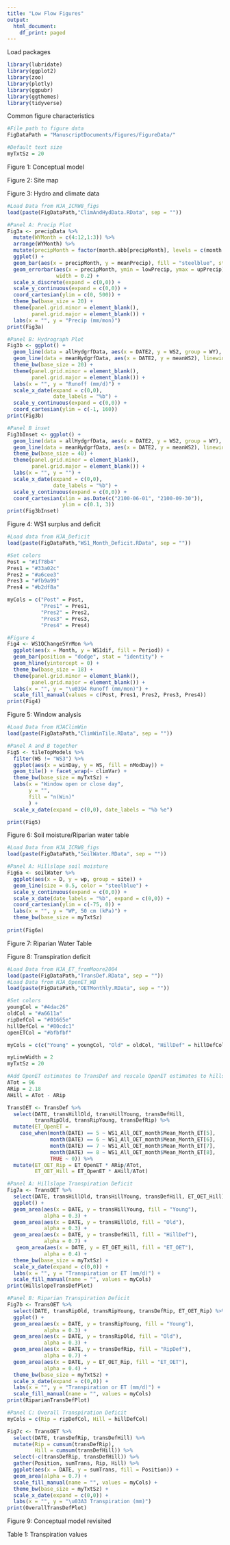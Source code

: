```yaml
---
title: "Low Flow Figures"
output:
  html_document:
    df_print: paged
---
```

Load packages
```r
library(lubridate)
library(ggplot2)
library(zoo)
library(plotly)
library(ggpubr)
library(ggthemes)
library(tidyverse)
```

Common figure characteristics
```r
#File path to figure data
FigDataPath = "ManuscriptDocuments/Figures/FigureData/"

#Default text size
myTxtSz = 20
```

Figure 1: Conceptual model

Figure 2: Site map

Figure 3: Hydro and climate data
```r
#Load Data from HJA_ICRW8_figs
load(paste(FigDataPath,"ClimAndHydData.RData", sep = ""))

#Panel A: Precip Plot
Fig3a <- precipData %>% 
  mutate(WYMonth = c(4:12,1:3)) %>% 
  arrange(WYMonth) %>% 
  mutate(precipMonth = factor(month.abb[precipMonth], levels = c(month.abb[10:12], month.abb[1:9]))) %>% 
  ggplot() +
  geom_bar(aes(x = precipMonth, y = meanPrecip), fill = "steelblue", stat = "identity") +
  geom_errorbar(aes(x = precipMonth, ymin = lowPrecip, ymax = upPrecip),
                width = 0.2) +
  scale_x_discrete(expand = c(0,0)) +
  scale_y_continuous(expand = c(0,0)) +
  coord_cartesian(ylim = c(0, 500)) +
  theme_bw(base_size = 20) +
  theme(panel.grid.minor = element_blank(),
        panel.grid.major = element_blank()) +
  labs(x = "", y = "Precip (mm/mon)")
print(Fig3a)

#Panel B: Hydrograph Plot
Fig3b <- ggplot() + 
  geom_line(data = allHydgrfData, aes(x = DATE2, y = WS2, group = WY), color = "#d9d9d9") +
  geom_line(data = meanHydgrfData, aes(x = DATE2, y = meanWS2), linewidth = 1.5, color = "#2b8cbe") +
  theme_bw(base_size = 20) + 
  theme(panel.grid.minor = element_blank(),
        panel.grid.major = element_blank()) +
  labs(x = "", y = "Runoff (mm/d)") +
  scale_x_date(expand = c(0,0),
               date_labels = "%b") +
  scale_y_continuous(expand = c(0,0)) +
  coord_cartesian(ylim = c(-1, 160))
print(Fig3b)

#Panel B inset
Fig3bInset <- ggplot() +
  geom_line(data = allHydgrfData, aes(x = DATE2, y = WS2, group = WY), color = "#d9d9d9") +
  geom_line(data = meanHydgrfData, aes(x = DATE2, y = meanWS2), linewidth = 1.5, color = "#2b8cbe") +
  theme_bw(base_size = 40) + 
  theme(panel.grid.minor = element_blank(),
        panel.grid.major = element_blank()) +
  labs(x = "", y = "") +
  scale_x_date(expand = c(0,0),
               date_labels = "%b") +
  scale_y_continuous(expand = c(0,0)) +
  coord_cartesian(xlim = as.Date(c("2100-06-01", "2100-09-30")),
                  ylim = c(0.1, 3))
print(Fig3bInset)

```

Figure 4: WS1 surplus and deficit 
```r
#Load data from HJA_Deficit
load(paste(FigDataPath,"WS1_Month_Deficit.RData", sep = ""))

#Set colors
Post = "#1f78b4"
Pres1 = "#33a02c"
Pres2 = "#a6cee3"
Pres3 = "#fb9a99"
Pres4 = "#b2df8a"

myCols = c("Post" = Post, 
           "Pres1" = Pres1,
           "Pres2" = Pres2,
           "Pres3" = Pres3,
           "Pres4" = Pres4)

#Figure 4
Fig4 <- WS1QChange5YrMon %>% 
  ggplot(aes(x = Month, y = WS1dif, fill = Period)) +
  geom_bar(position = "dodge", stat = "identity") +
  geom_hline(yintercept = 0) +
  theme_bw(base_size = 18) + 
  theme(panel.grid.minor = element_blank(),
        panel.grid.major = element_blank()) +
  labs(x = "", y = "\u0394 Runoff (mm/mon)") +
  scale_fill_manual(values = c(Post, Pres1, Pres2, Pres3, Pres4))
print(Fig4)
```

Figure 5: Window analysis
```r
#Load Data from HJAClimWin
load(paste(FigDataPath,"ClimWinTile.RData", sep = ""))

#Panel A and B together
Fig5 <- tileTopModels %>% 
  filter(WS != "WS3") %>% 
  ggplot(aes(x = winDay, y = WS, fill = nModDay)) +
  geom_tile() + facet_wrap(~ climVar) +
  theme_bw(base_size = myTxtSz) +
  labs(x = "Window open or close day",
       y = "",
       fill = "n(Win)"
       ) +
  scale_x_date(expand = c(0,0), date_labels = "%b %e")

print(Fig5)
```

Figure 6: Soil moisture/Riparian water table
```r
#Load Data from HJA_ICRW8_figs
load(paste(FigDataPath,"SoilWater.RData", sep = ""))

#Panel A: Hillslope soil moisture
Fig6a <- soilWater %>% 
  ggplot(aes(x = D, y = wp, group = site)) + 
  geom_line(size = 0.5, color = "steelblue") +
  scale_y_continuous(expand = c(0,0)) +
  scale_x_date(date_labels = "%b", expand = c(0,0)) +
  coord_cartesian(ylim = c(-75, 0)) +
  labs(x = "", y = "WP, 50 cm (kPa)") +
  theme_bw(base_size = myTxtSz)
  
print(Fig6a)
```

Figure 7: Riparian Water Table

Figure 8: Transpiration deficit
```r
#Load Data from HJA_ET_fromMoore2004
load(paste(FigDataPath,"TransDef.RData", sep = ""))
#Load Data from HJA_OpenET_WB
load(paste(FigDataPath,"OETMonthly.RData", sep = ""))

#Set colors
youngCol = "#4dac26"
oldCol = "#a6611a"
ripDefCol = "#01665e"
hillDefCol = "#80cdc1"
openETCol = "#bfbfbf"

myCols = c(c("Young" = youngCol, "Old" = oldCol, "HillDef" = hillDefCol, "RipDef" = ripDefCol, "ET_OET" = openETCol))

myLineWidth = 2
myTxtSz = 20

#Add OpenET estimates to TransDef and rescale OpenET estimates to hillslope and riparian areas (ha)
ATot = 96
ARip = 2.18
AHill = ATot - ARip

TransOET <- TransDef %>% 
  select(DATE, transHillOld, transHillYoung, transDefHill,
         transRipOld, transRipYoung, transDefRip) %>%
  mutate(ET_OpenET = 
    case_when(month(DATE) == 5 ~ WS1_All_OET_month$Mean_Month_ET[5],
              month(DATE) == 6 ~ WS1_All_OET_month$Mean_Month_ET[6],
              month(DATE) == 7 ~ WS1_All_OET_month$Mean_Month_ET[7],
              month(DATE) == 8 ~ WS1_All_OET_month$Mean_Month_ET[8],
              TRUE ~ 0)) %>% 
  mutate(ET_OET_Rip = ET_OpenET * ARip/ATot,
         ET_OET_Hill = ET_OpenET * AHill/ATot)

#Panel A: Hillslope Transpiration Deficit
Fig7a <- TransOET %>% 
  select(DATE, transHillOld, transHillYoung, transDefHill, ET_OET_Hill) %>% 
  ggplot() +
  geom_area(aes(x = DATE, y = transHillYoung, fill = "Young"), 
            alpha = 0.3) + 
  geom_area(aes(x = DATE, y = transHillOld, fill = "Old"), 
            alpha = 0.3) +
  geom_area(aes(x = DATE, y = transDefHill, fill = "HillDef"), 
            alpha = 0.7) +
   geom_area(aes(x = DATE, y = ET_OET_Hill, fill = "ET_OET"),
            alpha = 0.4) +
  theme_bw(base_size = myTxtSz) +
  scale_x_date(expand = c(0,0)) +
  labs(x = "", y = "Transpiration or ET (mm/d)") +
  scale_fill_manual(name = "", values = myCols)
print(HillslopeTransDefPlot)

#Panel B: Riparian Transpiration Deficit
Fig7b <- TransOET %>% 
  select(DATE, transRipOld, transRipYoung, transDefRip, ET_OET_Rip) %>% 
  ggplot() +
  geom_area(aes(x = DATE, y = transRipYoung, fill = "Young"), 
            alpha = 0.3) + 
  geom_area(aes(x = DATE, y = transRipOld, fill = "Old"), 
            alpha = 0.3) +
  geom_area(aes(x = DATE, y = transDefRip, fill = "RipDef"),
            alpha = 0.7) +
  geom_area(aes(x = DATE, y = ET_OET_Rip, fill = "ET_OET"),
            alpha = 0.4) +
  theme_bw(base_size = myTxtSz) +
  scale_x_date(expand = c(0,0)) +
  labs(x = "", y = "Transpiration or ET (mm/d)") +
  scale_fill_manual(name = "", values = myCols)
print(RiparianTransDefPlot)

#Panel C: Overall Transpiration Deficit
myCols = c(Rip = ripDefCol, Hill = hillDefCol)

Fig7c <- TransOET %>% 
  select(DATE, transDefRip, transDefHill) %>% 
  mutate(Rip = cumsum(transDefRip),
         Hill = cumsum(transDefHill)) %>% 
  select(-c(transDefRip, transDefHill)) %>% 
  gather(Position, sumTrans, Rip, Hill) %>% 
  ggplot(aes(x = DATE, y = sumTrans, fill = Position)) +
  geom_area(alpha = 0.7) +
  scale_fill_manual(name = "", values = myCols) +
  theme_bw(base_size = myTxtSz) +
  scale_x_date(expand = c(0,0)) +
  labs(x = "", y = "\u03A3 Transpiration (mm)")
print(OverallTransDefPlot)  

```

Figure 9: Conceptual model revisited

Table 1: Transpiration values
